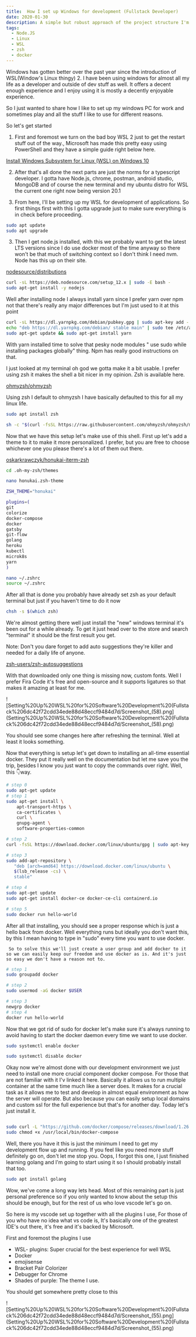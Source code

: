 ```yaml
---
title:  How I set up Windows for development (Fullstack Developer)
date: 2020-01-30
description: A simple but robust approach of the project structure I'm looking forward to work with
tags:
  - Node.JS
  - Linux
  - WSL
  - zsh
  - docker
---
```



Windows has gotten better over the past year since the introduction of WSL(Window's Linux thingy) 2.  I have been using windows for almost all my life as a developer and outside of dev stuff as well. It offers a decent enough experience and I enjoy using it is mostly a decently enjoyable experience.

  So I just wanted to share how I like to set up my windows PC for work and sometimes play and all the stuff I like to use for different reasons.

So let's get started

 1. First and foremost we turn on the bad boy WSL 2 just to get the restart stuff out of the way., Microsoft has made this pretty easy using PowerShell and they have a simple guide right below here. 

[Install Windows Subsystem for Linux (WSL) on Windows 10](https://docs.microsoft.com/en-us/windows/wsl/install-win10#set-your-distribution-version-to-wsl-1-or-wsl-2)

 2.  After that's all done the next parts are just the norms for a typescript developer. I gotta have Node.js, chrome, postman, android studio, MongoDB and of course the new terminal and my ubuntu distro for WSL the current one right now being version 20.1

3. From here, I'll be setting up my WSL for development of applications. So first things first with this I gotta upgrade just to make sure everything is in check before proceeding.

```bash
sudo apt update
sudo apt upgrade
```

3. Then I get node.js installed, with this we probably want to get the latest LTS versions since I do use docker most of the time anyway so there won't be that much of switching context so I don't think I need nvm. Node has this up on their site.

[nodesource/distributions](https://github.com/nodesource/distributions/blob/master/README.md)

```bash
curl -sL https://deb.nodesource.com/setup_12.x | sudo -E bash -
sudo apt-get install -y nodejs
```

 Well after installing node I always install yarn since I prefer yarn over npm not that there's really any major differences but I'm just used to it at this point

 

```bash
curl -sL https://dl.yarnpkg.com/debian/pubkey.gpg | sudo apt-key add -
echo "deb https://dl.yarnpkg.com/debian/ stable main" | sudo tee /etc/apt/sources.list.d/yarn.list
sudo apt-get update && sudo apt-get install yarn
```

With yarn installed time to solve that pesky node modules  " use sudo while installing packages globally" thing. Npm has really good instructions on that.

I just looked at my terminal oh god we gotta make it a bit usable. I prefer using zsh it makes the shell a bit nicer in my opinion. Zsh is available here.

[ohmyzsh/ohmyzsh](https://github.com/ohmyzsh/ohmyzsh/wiki/Installing-ZSH)

Using zsh I default to ohmyzsh I have basically defaulted to this for all my linux life.

```bash
sudo apt install zsh

sh -c "$(curl -fsSL https://raw.githubusercontent.com/ohmyzsh/ohmyzsh/master/tools/install.sh)"
```

Now that we have this setup let's make use of this shell. First up let's add a theme to it to make it more personalized. I prefer, but you are free to choose whichever one you please there's a lot of them out there.

[oskarkrawczyk/honukai-iterm-zsh](https://github.com/oskarkrawczyk/honukai-iterm-zsh)

```bash
cd .oh-my-zsh/themes

nano honukai.zsh-theme

ZSH_THEME="honukai"
```

```bash
plugins=(
git
colorize
docker-compose
docker
gatsby
git-flow
golang
heroku
kubectl
microk8s
yarn
)

nano ~/.zshrc
source ~/.zshrc
```

After all that is done you probably have already set zsh as your default terminal but just if you haven't time to do it now

```bash
chsh -s $(which zsh)
```

  We're almost getting there well just install the "new" windows terminal it's been out for a while already. To get it just head over to the store and search  "terminal"  it should be the first result you get.

Note: Don't you dare forget to add auto suggestions they're killer and needed for a daily life of anyone.

[zsh-users/zsh-autosuggestions](https://github.com/zsh-users/zsh-autosuggestions/blob/master/INSTALL.md)

With that downloaded only one thing is missing now, custom fonts. Well I prefer Fira Code it's free and open-source and it supports ligatures so that makes it amazing at least for me.

![Setting%20Up%20WSL%20for%20Software%20Development%20(Fullstack%206dc42f72cdd34ede88d48eccf9484d7d/Screenshot_(58).png](Setting%20Up%20WSL%20for%20Software%20Development%20(Fullstack%206dc42f72cdd34ede88d48eccf9484d7d/Screenshot_(58).png)

You should see some changes here after refreshing the terminal. Well at least it looks something.  

Now that everything is setup let's get down to installing an all-time essential docker. They put it really well on the documentation but let me save you the trip, besides I know you just want to copy the commands over right.  Well, this 👇way.

```bash
# step 0
sudo apt-get update
# step 1
sudo apt-get install \
    apt-transport-https \
    ca-certificates \
    curl \
    gnupg-agent \
    software-properties-common

# step 2
curl -fsSL https://download.docker.com/linux/ubuntu/gpg | sudo apt-key add -

# step 3
sudo add-apt-repository \
   "deb [arch=amd64] https://download.docker.com/linux/ubuntu \
   $(lsb_release -cs) \
   stable"

# step 4
sudo apt-get update
sudo apt-get install docker-ce docker-ce-cli containerd.io

# step 5
sudo docker run hello-world

```

After all that  installing, you should see a proper response which is just a hello back from docker. Well everything runs but ideally you don't want this, by this I mean having to type in "sudo" every time you want to use docker.

     So to solve this we'll just create a user group and add docker to it so we can easily keep our freedom and use docker as is. And it's just so easy we don't have a reason not to.

```bash
# step 1
sudo groupadd docker

# step 2
sudo usermod -aG docker $USER

# step 3
newgrp docker
# step 4
docker run hello-world
```

Now that we got rid of sudo for docker let's make sure it's always running to avoid having to start the docker daemon every time we want to use docker.

```bash
sudo systemctl enable docker

sudo systemctl disable docker
```

Okay now we're almost done with our development environment we just need to install one more crucial component docker compose. For those that are not familiar with it I'v linked it here. Basically it allows us to run multiple container at the same time much like a server does. It makes for a crucial task as it allows me to test and develop in almost equal environment as how the server will operate. But also because you can easily setup local domains and custom ssl for the full experience but that's for another day. Today let's just install it.

```bash

sudo curl -L "https://github.com/docker/compose/releases/download/1.26.2/docker-compose-$(uname -s)-$(uname -m)" -o /usr/local/bin/docker-compose
sudo chmod +x /usr/local/bin/docker-compose
```

Well, there you have it this is just the minimum I need to get my development flow up and running. If you feel like you need more stuff definitely go on, don't let me stop you.  Oops, I forgot this one, I just finished learning golang and I'm going to start using it so I should probably install that too.

```bash
sudo apt install golang
```

 Wow, we've come a long way lets head. Most of this remaining part is just personal preference so if you only wanted to know about the setup this should be enough, but for the rest of us who love vscode let's go on.

 So here is my vscode set up together with all the plugins I use, For those of you who have no idea what vs code is, It's basically one of the greatest IDE's out there, it's free and it's backed by Microsoft.

First and foremost the plugins I use

- WSL- plugins: Super crucial for the best experience for well WSL
- Docker
- emojisense
- Bracket Pair Colorizer
- Debugger for Chrome
- Shades of purple: The theme I use.

You should get somewhere pretty close to this  

![Setting%20Up%20WSL%20for%20Software%20Development%20(Fullstack%206dc42f72cdd34ede88d48eccf9484d7d/Screenshot_(55).png](Setting%20Up%20WSL%20for%20Software%20Development%20(Fullstack%206dc42f72cdd34ede88d48eccf9484d7d/Screenshot_(55).png)
